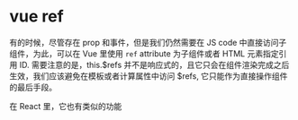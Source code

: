 # vue ref
有的时候，尽管存在 prop 和事件，但是我们仍然需要在 JS code 中直接访问子组件，为此，可以在 Vue 里使用 <code>ref</code> attribute 为子组件或者 HTML 元素指定引用 ID.
<CodePen html="/code/vue-ref/vue-ref.html" deps="/code/vue-ref/vue-ref.json" code="/code/vue-ref/vue-ref.js"/>
需要注意的是，this.$refs 并不是响应式的，且它只会在组件渲染完成之后生效，我们应该避免在模板或者计算属性中访问 $refs, 它只能作为直接操作组件的最后手段。  

在 React 里，它也有类似的功能
<CodePen html="/code/vue-ref/vue-ref.html" deps="/code/vue-ref/vue-ref.json" code="/code/vue-ref/vue-ref-react.js" type="babel"/>
